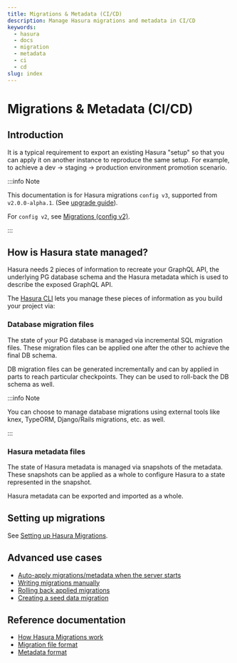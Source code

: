```yaml
---
title: Migrations & Metadata (CI/CD)
description: Manage Hasura migrations and metadata in CI/CD
keywords:
  - hasura
  - docs
  - migration
  - metadata
  - ci
  - cd
slug: index
---
```


# Migrations & Metadata (CI/CD)

## Introduction

It is a typical requirement to export an existing Hasura "setup" so that
you can apply it on another instance to reproduce the same setup. For
example, to achieve a dev -> staging -> production environment promotion
scenario.

:::info Note

This documentation is for Hasura migrations `config v3`, supported from
`v2.0.0-alpha.1`. (See [upgrade guide](/graphql/core/migrations/upgrade-v3.mdx)).

For `config v2`, see [Migrations (config v2)](/graphql/core/migrations/config-v2/index.mdx).

:::

## How is Hasura state managed?

Hasura needs 2 pieces of information to recreate your GraphQL API, the
underlying PG database schema and the Hasura metadata which is used to
describe the exposed GraphQL API.

The [Hasura CLI](/graphql/core/hasura-cli/index.mdx) lets you manage these pieces of
information as you build your project via:

### Database migration files

The state of your PG database is managed via incremental SQL migration
files. These migration files can be applied one after the other to
achieve the final DB schema.

DB migration files can be generated incrementally and can by applied in
parts to reach particular checkpoints. They can be used to roll-back the
DB schema as well.

:::info Note

You can choose to manage database migrations using external tools like
knex, TypeORM, Django/Rails migrations, etc. as well.

:::

### Hasura metadata files

The state of Hasura metadata is managed via snapshots of the metadata.
These snapshots can be applied as a whole to configure Hasura to a state
represented in the snapshot.

Hasura metadata can be exported and imported as a whole.

## Setting up migrations

See [Setting up Hasura Migrations](/graphql/core/migrations/migrations-setup.mdx).

## Advanced use cases

- [Auto-apply migrations/metadata when the server starts](/graphql/core/migrations/advanced/auto-apply-migrations.mdx)
- [Writing migrations manually](/graphql/core/migrations/advanced/writing-migrations-manually.mdx)
- [Rolling back applied migrations](/graphql/core/migrations/advanced/rolling-back-migrations.mdx)
- [Creating a seed data migration](/graphql/core/migrations/advanced/seed-data-migration.mdx)

## Reference documentation

- [How Hasura Migrations work](/graphql/core/migrations/reference/how-it-works.mdx)
- [Migration file format](/graphql/core/migrations/reference/migration-file-format.mdx)
- [Metadata format](/graphql/core/migrations/reference/metadata-format.mdx)
